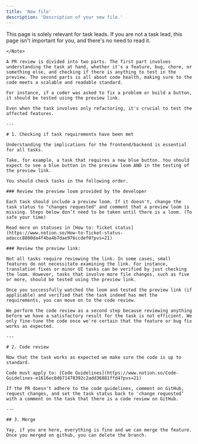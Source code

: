 ```yaml
---
title: 'New file'
description: 'Description of your new file.'
---
```

 <Note>
    This page is solely relevant for task leads. If you are not a task lead, this page isn't important for you, and there's no need to read it.

    </Note>

    A PR review is divided into two parts. The first part involves understanding the task at hand, whether it's a feature, bug, chore, or something else, and checking if there is anything to test in the preview. The second parts is all about code health, making sure to the code meets a scalable and readable standard.

    For instance, if a coder was asked to fix a problem or build a button, it should be tested using the preview link.

    Even when the task involves only refactoring, it's crucial to test the affected features.

    ---

    # 1. Checking if task requirements have been met

    Understanding the implications for the frontend/backend is essential for all tasks.

    Take, for example, a task that requires a new blue button. You should expect to see a blue button in the preview loom AND in the testing of the preview link.

    You should check tasks in the following order.

    ### Review the preview loom provided by the developer

    Each task should include a preview loom. If it doesn't, change the task status to "changes requested" and comment that a preview loom is missing. Steps below don’t need to be taken until there is a loom. (To safe your time)

    Read more on statuses in [How to: Ticket status](https://www.notion.so/How-to-Ticket-status-adaccc8800da4f4ba4b7dae976ccdef0?pvs=21) 

    ### Review the preview link:

    Not all tasks require reviewing the link. In some cases, small features do not necessitate examining the link. For instance, translation fixes or minor UI tasks can be verified by just checking the loom. However, tasks that involve more file changes, such as five or more, should be tested using the preview link.

    Once you successfully watched the loom and tested the preview link (if applicable) and verified that the task indeed has met the requirements, you can move on to the code review.

    We perform the code review as a second step because reviewing anything before we have a satisfactory result for the task is not efficient. We only fine-tune the code once we're certain that the feature or bug fix works as expected.

    ---

    # 2. Code review

    Now that the task works as expected we make sure the code is up to standard. 

    Code must apply to: [Code Guidelines](https://www.notion.so/Code-Guidelines-e1616ec8d671478392c2add36881ffd4?pvs=21) 

    If the PR doesn't adhere to the code guidelines, comment on GitHub, request changes, and set the task status back to 'change requested’ with a comment on the task that there is a code review on GitHub.

    ---

    ## 3. Merge

    Yay, if you are here, everything is fine and we can merge the feature. Once you merged on github, you can delete the branch.
 